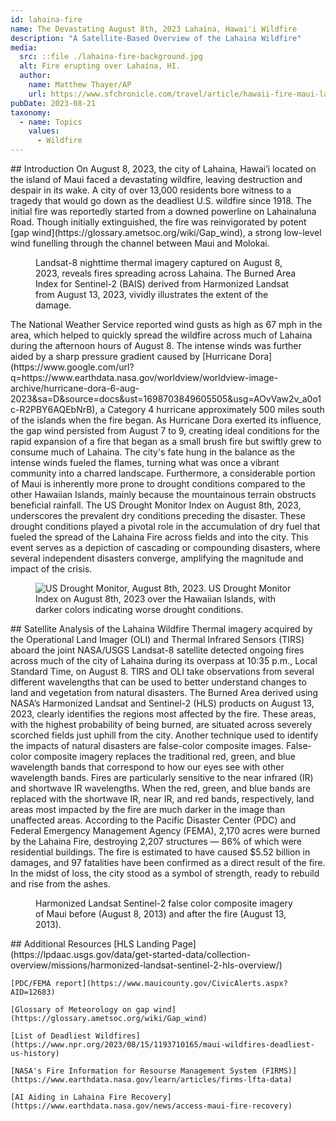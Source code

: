 ---
id: lahaina-fire
name: The Devastating August 8th, 2023 Lahaina, Hawai'i Wildfire
description: "A Satellite-Based Overview of the Lahaina Wildfire"
media:
  src: ::file ./lahaina-fire-background.jpg
  alt: Fire erupting over Lahaina, HI.
  author:
    name: Matthew Thayer/AP
    url: https://www.sfchronicle.com/travel/article/hawaii-fire-maui-lahaina-18289213.php
pubDate: 2023-08-21
taxonomy:
  - name: Topics
    values:
      - Wildfire
---

<Block>
  <Prose>
    ## Introduction
        On August 8, 2023, the city of Lahaina, Hawai’i located on the island of Maui faced a devastating wildfire, leaving destruction and despair in its wake. A city of over 13,000 residents bore witness to a tragedy that would go down as the deadliest U.S. wildfire since 1918. The initial fire was reportedly started from a downed powerline on Lahainaluna Road. Though initially extinguished, the fire was reinvigorated by potent [gap wind](https://glossary.ametsoc.org/wiki/Gap_wind), a strong low-level wind funelling through the channel between Maui and Molokai. 
  </Prose>
</Block>  

<Block>
  <Figure>
    <Map
      datasetId='lahaina-fire'
      layerId='landsat-nighttime-thermal'
      dateTime='2023-08-08'
      compareDateTime='2023-08-13'
    />
    <Caption>
Landsat-8 nighttime thermal imagery captured on August 8, 2023, reveals fires spreading across Lahaina. The Burned Area Index for Sentinel-2 (BAIS) derived from Harmonized Landsat from August 13, 2023, vividly illustrates the extent of the damage.
    </Caption>
  </Figure>
</Block>

<Block>
  <Prose>
The National Weather Service reported wind gusts as high as 67 mph in the area, which helped to quickly spread the wildfire across much of Lahaina during the afternoon hours of August 8. The intense winds was further aided by a sharp pressure gradient caused by [Hurricane Dora](https://www.google.com/url?q=https://www.earthdata.nasa.gov/worldview/worldview-image-archive/hurricane-dora-6-aug-2023&sa=D&source=docs&ust=1698703849605505&usg=AOvVaw2v_a0o1c-R2PBY6AQEbNrB), a Category 4 hurricane approximately 500 miles south of the islands when the fire began. As Hurricane Dora exerted its influence, the gap wind persisted from August 7 to 9, creating ideal conditions for the rapid expansion of a fire that began as a small brush fire but swiftly grew to consume much of Lahaina. The city's fate hung in the balance as the intense winds fueled the flames, turning what was once a vibrant community into a charred landscape.
  </Prose>
</Block>  

<Block>
  <Prose>
Furthermore, a considerable portion of Maui is inherently more prone to drought conditions compared to the other Hawaiian Islands, mainly because the mountainous terrain obstructs beneficial rainfall. The US Drought Monitor Index on August 8th, 2023, underscores the prevalent dry conditions preceding the disaster. These drought conditions played a pivotal role in the accumulation of dry fuel that fueled the spread of the Lahaina Fire across fields and into the city. This event serves as a depiction of cascading or compounding disasters, where several independent disasters converge, amplifying the magnitude and impact of the crisis.
  </Prose>
</Block>

<Block>
<Figure>
      <Image
      src={new URL('./lahaina-fire-drought-monitor.jpg', import.meta.url).href}
      alt='US Drought Monitor, August 8th, 2023.'
    />
    <Caption>
    US Drought Monitor Index on August 8th, 2023 over the Hawaiian Islands, with darker colors indicating worse drought conditions.
    </Caption>
  </Figure>
  <Prose>
    ## Satellite Analysis of the Lahaina Wildfire
    Thermal imagery acquired by the Operational Land Imager (OLI) and Thermal Infrared Sensors (TIRS) aboard the joint NASA/USGS Landsat-8 satellite detected ongoing fires across much of the city of Lahaina during its overpass at 10:35 p.m., Local Standard Time, on August 8. TIRS and OLI take observations from several different wavelengths that can be used to better understand changes to land and vegetation from natural disasters. The Burned Area derived using NASA’s Harmonized Landsat and Sentinel-2 (HLS) products on August 13, 2023, clearly identifies the regions most affected by the fire. These areas, with the highest probability of being burned, are situated across severely scorched fields just uphill from the city.
    Another technique used to identify the impacts of natural disasters are false-color composite images. False-color composite imagery replaces the traditional red, green, and blue wavelength bands that correspond to how our eyes see with other wavelength bands. Fires are particularly sensitive to the near infrared (IR) and shortwave IR wavelengths. When the red, green, and blue bands are replaced with the shortwave IR, near IR, and red bands, respectively, land areas most impacted by the fire are much darker in the image than unaffected areas. 
<Block>
  <Prose>
According to the Pacific Disaster Center (PDC) and Federal Emergency Management Agency (FEMA), 2,170 acres were burned by the Lahaina Fire, destroying 2,207 structures — 86% of which were residential buildings. The fire is estimated to have caused $5.52 billion in damages, and 97 fatalities have been confirmed as a direct result of the fire.  In the midst of loss, the city stood as a symbol of strength, ready to rebuild and rise from the ashes.
  </Prose>
</Block>
  </Prose>
</Block>

<Block>
  <Figure>
    <Map
      center={[-156.6837, 20.8785]}
      zoom={14}
      datasetId='lahaina-fire'
      layerId='hls-swir-falsecolor-composite'
      dateTime='2023-08-08'
      compareDateTime='2023-08-13'
    />
    <Caption>
      Harmonized Landsat Sentinel-2 false color composite imagery of Maui before (August 8, 2013) and after the fire (August 13, 2013).
    </Caption>
  </Figure>
</Block>

<Block>
  <Prose>
    ## Additional Resources
    [HLS Landing Page](https://lpdaac.usgs.gov/data/get-started-data/collection-overview/missions/harmonized-landsat-sentinel-2-hls-overview/)
    
    [PDC/FEMA report](https://www.mauicounty.gov/CivicAlerts.aspx?AID=12683)
    
    [Glossary of Meteorology on gap wind](https://glossary.ametsoc.org/wiki/Gap_wind)

    [List of Deadliest Wildfires](https://www.npr.org/2023/08/15/1193710165/maui-wildfires-deadliest-us-history)

    [NASA's Fire Information for Resourse Management System (FIRMS)](https://www.earthdata.nasa.gov/learn/articles/firms-lfta-data)

    [AI Aiding in Lahaina Fire Recovery](https://www.earthdata.nasa.gov/news/access-maui-fire-recovery)

  </Prose>
</Block>
